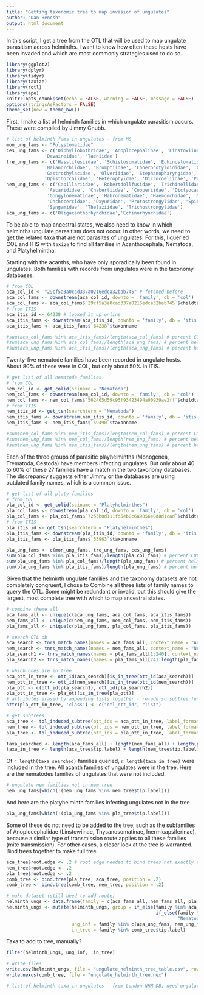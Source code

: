 ```yaml
---
title: "Getting taxonomic tree to map invasion of ungulates"
author: "Dan Benesh"
output: html_document
---
```


In this script, I get a tree from the OTL that will be used to map ungulate parasitism across helminths. I want to know how often these hosts have been invaded and which are most commonly strategies used to do so.

```r
library(ggplot2)
library(dplyr)
library(tidyr)
library(taxize)
library(rotl)
library(ape)
knitr::opts_chunk$set(echo = FALSE, warning = FALSE, message = FALSE)
options(stringsAsFactors = FALSE)
theme_set(new = theme_bw())
```

First, I make a list of helminth families in which ungulate parasitism occurs. These were compiled by Jimmy Chubb.

```r
# list of helminth fams in ungulates - from MS
mon_ung_fams <- "Polystomatidae"
ces_ung_fams <- c('Diphyllobothridae', 'Anoplocephalinae', 'Linstowiinae', 'Thysanosomatinae', 'Inermicapsiferinae',
              'Davaineidae', 'Taeniidae')
tre_ung_fams <- c('Hasstilesiidae', 'Schistosomatidae', 'Echinostomatidae', 'Fasciolidae', 'Paramphistomidae',
              'Balanorchiidae', 'Brumptiidae', 'Choerocotyloididae', 'Cladorchiidae', 'Gastrodiscidae',
              'Gastrothylacidae', 'Olveriidae', 'Stephanopharyngidae', 'Zygocotylidae', 'Notocotylidae',
              'Opisthorchiidae', 'Heterophyidae', 'Dicrocoeliidae', 'Paragonimidae')
nem_ung_fams <- c('Capillariidae', 'Robertdollfusidae', 'Trichinellidae', 'Trichuridae', 'Ancylostomatidae',
               'Ascarididae', 'Chabertiidae', 'Cooperiidae', 'Dictyocaulidae', 'Filariidae', 'Gnathostomatidae',
               'Gongylonematidae', 'Habronematidae', 'Haemonchidae', 'Metastrongylidae', 'Molineidae',
               'Onchocercidae', 'Oxyuridae', 'Protostrongylidae', 'Spirocercidae', 'Strongylidae', 'Strongyloididae',
               'Syngamidae', 'Thelaziidae', 'Trichostrongylidae')
aca_ung_fams <- c('Oligacanthorhynchidae','Echinorhynchidae')
```

To be able to map ancestral states, we also need to know in which helminths ungulate parasitism does not occur. In other words, we need to get the related taxa that are not parasites of ungulates. For this, I queried COL and ITIS with `taxize` to find all families in Acanthocephala, Nematoda, and Platyhelmintha.

Starting with the acanths, who have only sporadically been found in ungulates. Both families with records from ungulates were in the taxonomy databases.

```r
# from COL
aca_col_id <- "29cf5a3a0cad337a0216edca32bab745" # fetched before
aca_col_fams <- downstream(aca_col_id, downto = 'family', db = 'col')
aca_col_fams <- aca_col_fams$`29cf5a3a0cad337a0216edca32bab745`$childtaxa_name
# from ITIS
aca_itis_id <- 64238 # looked it up online
aca_itis_fams <- downstream(aca_itis_id, downto = 'family', db = 'itis')
aca_itis_fams <- aca_itis_fams$`64238`$taxonname

#sum(aca_col_fams %in% aca_itis_fams)/length(aca_col_fams) # percent COL in ITIS
#sum(aca_ung_fams %in% aca_col_fams)/length(aca_ung_fams) # percent helminth fams in COL
#sum(aca_ung_fams %in% aca_itis_fams)/length(aca_ung_fams) # percent helminth fams in ITIS
```

Twenty-five nematode families have been recorded in ungulate hosts. About 80% of these were in COL, but only about 50% in ITIS.

```r
# get list of all nematode families
# from COL
nem_col_id <- get_colid(sciname = "Nematoda")
nem_col_fams <- downstream(nem_col_id, downto = 'family', db = 'col')
nem_col_fams <- nem_col_fams$`562405d59c95f93423494a00939ae2ff`$childtaxa_name
# from ITIS
nem_itis_id <- get_tsn(searchterm = "Nematoda")
nem_itis_fams <- downstream(nem_itis_id, downto = 'family', db = 'itis')
nem_itis_fams <- nem_itis_fams$`59490`$taxonname

#sum(nem_col_fams %in% nem_itis_fams)/length(nem_col_fams) # percent COL in ITIS
#sum(nem_ung_fams %in% nem_col_fams)/length(nem_ung_fams) # percent helminth fams in COL
#sum(nem_ung_fams %in% nem_itis_fams)/length(nem_ung_fams) # percent helminth fams in ITIS
```

Each of the three groups of parasitic playhelminths (Monogenea, Trematoda, Cestoda) have members infecting ungulates. But only about 40 to 60% of these 27 families have a match in the two taxonomy databases. The discrepancy suggests either Jimmy or the databases are using outdated family names, which is a common issue.

```r
# get list of all platy families
# from COL
pla_col_id <- get_colid(sciname = "Platyhelminthes")
pla_col_fams <- downstream(pla_col_id, downto = 'family', db = 'col')
pla_col_fams <- pla_col_fams$`7253b0d111fd5eb0c6a9856e0d8d1cad`$childtaxa_name
# from ITIS
pla_itis_id <- get_tsn(searchterm = "Platyhelminthes")
pla_itis_fams <- downstream(pla_itis_id, downto = 'family', db = 'itis')
pla_itis_fams <- pla_itis_fams$`53963`$taxonname

pla_ung_fams <- c(mon_ung_fams, tre_ung_fams, ces_ung_fams)
sum(pla_col_fams %in% pla_itis_fams)/length(pla_col_fams) # percent COL in ITIS
sum(pla_ung_fams %in% pla_col_fams)/length(pla_ung_fams) # percent helminth fams in COL
sum(pla_ung_fams %in% pla_itis_fams)/length(pla_ung_fams) # percent helminth fams in ITIS
```

Given that the helminth ungulate families and the taxonomy datasets are not completely congruent, I chose to Combine all three lists of family names to query the OTL. Some might be redundant or invalid, but this should give the largest, most complete tree with which to map ancestral states.

```r
# combine theme all
aca_fams_all <- unique(c(aca_ung_fams, aca_col_fams, aca_itis_fams))
nem_fams_all <- unique(c(nem_ung_fams, nem_col_fams, nem_itis_fams))
pla_fams_all <- unique(c(pla_ung_fams, pla_col_fams, pla_itis_fams))
```

```r
# search OTL db
aca_search <- tnrs_match_names(names = aca_fams_all, context_name = "Animals")
nem_search <- tnrs_match_names(names = nem_fams_all, context_name = "Nematodes")
pla_search1 <- tnrs_match_names(names = pla_fams_all[1:240], context_name = "Platyhelminthes")
pla_search2 <- tnrs_match_names(names = pla_fams_all[241:length(pla_fams_all)], context_name = "Platyhelminthes")
```

```r
# which ones are in tree
aca_ott_in_tree <- ott_id(aca_search)[is_in_tree(ott_id(aca_search))]
nem_ott_in_tree <- ott_id(nem_search)[is_in_tree(ott_id(nem_search))]
pla_ott <- c(ott_id(pla_search1), ott_id(pla_search2))
pla_ott_in_tree <- pla_ott[is_in_tree(pla_ott)]
# attributes erased by appending lists together - re-add so subtree function works
attr(pla_ott_in_tree, 'class') <- c("otl_ott_id", "list")
```

```r
# get subtrees
aca_tree <- tol_induced_subtree(ott_ids = aca_ott_in_tree, label_format = 'name')
nem_tree <- tol_induced_subtree(ott_ids = nem_ott_in_tree, label_format = 'name')
pla_tree <- tol_induced_subtree(ott_ids = pla_ott_in_tree, label_format = 'name')
```
```r
taxa_searched <- length(aca_fams_all) + length(nem_fams_all) + length(pla_fams_all)
taxa_in_tree <- length(aca_tree$tip.label) + length(nem_tree$tip.label) + length(pla_tree$tip.label)
```

Of `r length(taxa_searched)` families queried, `r length(taxa_in_tree)` were included in the tree. All acanth families of ungulates were in the tree. Here are the nematodes families of ungulates that were not included.

```r
# ungulate nem families not in nem tree
nem_ung_fams[which(!(nem_ung_fams %in% nem_tree$tip.label))]
```

And here are the platyhelminth families infecting ungulates not in the tree.

```r
pla_ung_fams[which(!(pla_ung_fams %in% pla_tree$tip.label))]
```

Some of these do not need to be added to the tree, such as the subfamilies of Anoplocephalidae (Linstowiinae, Thysanosomatinae, Inermicapsiferinae), because a similar type of transmission route applies to all these families (mite transmission). For other cases, a closer look at the tree is warranted.
Bind trees together to make full tree

```r
aca_tree$root.edge <- .2 # root edge needed to bind trees not exactly at root
nem_tree$root.edge <- .2
pla_tree$root.edge <- .2
comb_tree <- bind.tree(pla_tree, aca_tree, position = .2)
comb_tree <- bind.tree(comb_tree, nem_tree, position = .2)
```


```r
# make dataset (still need to add route)
helminth_ungs <- data.frame(family = c(aca_fams_all, nem_fams_all, pla_fams_all))
helminth_ungs <- mutate(helminth_ungs, group = if_else(family %in% aca_fams_all, "Acanthocephala",
                                                       if_else(family %in% pla_fams_all, "Platyhelminthes", 
                                                               "Nematoda")),
                        ung_inf = family %in% c(aca_ung_fams, nem_ung_fams, pla_ung_fams),
                        in_tree = family %in% comb_tree$tip.label)
```

Taxa to add to tree, manually?

```r
filter(helminth_ungs, ung_inf, !in_tree)
```

```r
# write files
write.csv(helminth_ungs, file = "ungulate_helminth_tree_table.csv", row.names = F)
write.nexus(comb_tree, file = "ungulate_helminth_tree.nex")
```




```r
# list of helminth taxa in ungulates - from London NHM DB, need ungulates for cross-checking
```
